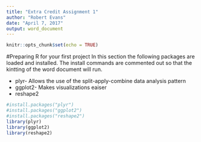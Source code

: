 ```yaml
---
title: "Extra Credit Assignment 1"
author: "Robert Evans"
date: "April 7, 2017"
output: word_document
---
```


```r
knitr::opts_chunk$set(echo = TRUE)
```

#Preparing R for your first project
In this section the following packages are loaded and installed. The install commands are commented out so that the kintting of the word document will run.

* plyr- Allows the use of the split-apply-combine data analysis pattern
* ggplot2- Makes visualizations eaiser
* reshape2
```r
#install.packages("plyr")
#install.packages("ggplot2")
#install.packages("reshape2")
library(plyr)
library(ggplot2)
library(reshape2)
```
